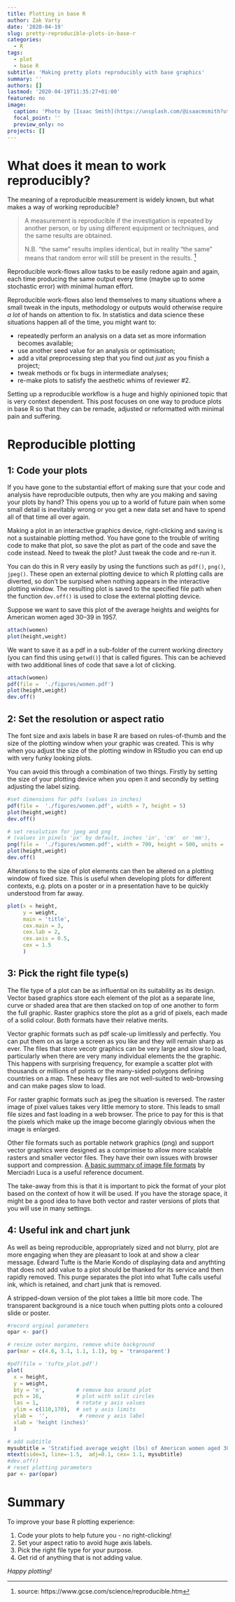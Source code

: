```yaml
---
title: Plotting in base R
author: Zak Varty
date: '2020-04-19'
slug: pretty-reproducible-plots-in-base-r
categories:
  - R
tags:
  - plot
  - base R
subtitle: 'Making pretty plots reproducibly with base graphics'
summary: ''
authors: []
lastmod: '2020-04-19T11:35:27+01:00'
featured: no
image:
  caption: 'Photo by [Isaac Smith](https://unsplash.com/@isaacmsmith?utm_medium=referral&amp;utm_campaign=photographer-credit&amp;utm_content=creditBadge) on Unsplash'
  focal_point: ''
  preview_only: no
projects: []
---
```



# What does it mean to work reproducibly? 

The meaning of a reproducible measurement is widely known, but what makes a way of working reproducible? 

> A measurement is reproducible if the investigation is repeated by another person, or by using different equipment or techniques, and the same results are obtained.
> 
>N.B. "the same" results implies identical, but in reality "the same" means that random error will still be present in the results.
> [^1]


Reproducible work-flows allow tasks to be easily redone again and again, each time producing the same output every time (maybe up to some stochastic error) with minimal human effort. 

Reproducible work-flows also lend themselves to many situations where a small tweak in the inputs, methodology or outputs would otherwise require _a lot_ of hands on attention to fix. In statistics and data science these situations happen all of the time, you might want to: 

 - repeatedly perform an analysis on a data set as more information becomes available;
 - use another seed value for an analysis or optimisation;
 - add a vital preprocessing step that you find out _just_ as you finish a project;
 - tweak methods or fix bugs in intermediate analyses; 
 - re-make plots to satisfy the aesthetic whims of reviewer #2.

Setting up  a reproducible workflow is a huge and highly opinioned topic that is very context dependent. This post focuses on one way to produce plots in base R  so that they can be remade, adjusted or reformatted with minimal pain and suffering.

# Reproducible plotting 

## 1: Code your plots
If you have gone to the substantial effort of making sure that your code and analysis have reproducible outputs, then why are you making and saving your plots by hand?  This opens you up to a world of future pain when some small detail is inevitably wrong or you get a new data set and have to spend all of that time all over again. 

Making a plot in an interactive graphics device, right-clicking and saving is not a sustainable plotting method. You have gone to the trouble of writing code to make that plot, so save the plot as part of the code and save the code instead.  Need to tweak the plot? Just tweak the code and re-run it. 

You can do this in R very easily by using the functions such as `pdf()`, `png()`, `jpeg()`. These open an external plotting device to which R plotting calls are diverted, so don't be surpised when nothing appears in the interactive plotting window. The resulting plot is saved to the specified file path when the function `dev.off()` is used to close the external plotting device.

Suppose we want to save this plot of the average heights and weights for American women aged 30–39 in 1957.
```r
attach(women)
plot(height,weight)
```
We want to save it as a pdf in a sub-folder of the current working directory (you can find this using `getwd()`) that is called figures. This can be achieved with two additional lines of code that save a lot of clicking. 
```r
attach(women)
pdf(file =  './figures/women.pdf')
plot(height,weight)
dev.off()
```

## 2: Set the resolution or aspect ratio
The font size and axis labels in base R are based on rules-of-thumb and the size of the plotting window when your graphic was created. This is why when you adjust the size of the plotting window in RStudio you can end up with very funky looking plots. 

You can avoid this through a combination of two things. Firstly by setting the size of your plotting device when you open it and secondly by setting adjusting the label sizing. 

```r
#set dimensions for pdfs (values in inches)
pdf(file =  './figures/women.pdf', width = 7, height = 5)
plot(height,weight)
dev.off()

# set resolution for jpeg and png 
# (values in pixels 'px' by default, inches 'in', 'cm'  or 'mm'),
png(file =  './figures/women.pdf', width = 700, height = 500, units = 'px')
plot(height,weight)
dev.off()
```
Alterations to the size of plot elements can then be altered on a plotting window of fixed size. This is useful when developing plots for different contexts, e.g. plots on a poster or in a presentation have to be quickly understood from far away.
```r
plot(x = height,
     y = weight,
     main = 'title',
     cex.main = 3, 
     cex.lab = 2,
     cex.axis = 0.5, 
     cex = 1.5
     )
```


## 3: Pick the right file type(s) 
The file type of a plot can be as influential on its suitability as its design. Vector based graphics store each element of the plot as a separate line, curve or shaded area that are then stacked on top of one another to form the full graphic. Raster graphics store the plot as a grid of pixels, each made of a solid colour. Both formats have their relative merits. 

Vector graphic formats such as pdf scale-up limitlessly and perfectly. You can put them on as large a screen as you like and they will remain sharp as ever. The files that store vecotr graphics can be very large and slow to load, particularly when there are very many individual elements the the graphic. This happens with surprising frequency, for example a scatter plot with thousands or millions of points or the many-sided polygons defining countries on a map. These heavy files are not well-suited to web-browsing and can make pages slow to load. 

For raster graphic formats such as jpeg the situation is reversed. The raster image of pixel values takes very little memory to store. This leads to small file sizes and fast loading in a web browser. The price to pay for this is that the pixels which make up the image become glaringly obvious when the image is enlarged. 

Other file formats such as  portable network graphics (png) and support vector graphics were designed as a comprimise to allow more scalable rasters and smaller vector files. They have their own issues with browser support and compression. [A basic summary of image file formats](http://www.student.montefiore.ulg.ac.be/~merciadri/docs/papers/image-formats.pdf) by Merciadri Luca is a useful reference document. 

The take-away from this is that it is important to pick the format of your plot based on the context of how it will be used. If you have the storage space, it might be a good idea to have both vector and raster versions of plots that you will use in many settings. 

## 4: Useful ink and chart junk

As well as being reproducible, appropriately sized and not blurry, plot are more engaging when they are pleasant to look at and show a clear message. Edward Tufte is the Marie Kondo of displaying data and anythting that does not add value to a plot should be thanked for its service and then rapidly removed. This purge separates the plot into what Tufte calls useful ink, which is retained, and chart junk that is removed. 

A stripped-down version of the plot takes a little bit more code. The transparent background is a nice touch when putting plots onto a coloured slide or poster. 
```r
#record orginal parameters
opar <- par()

# resize outer margins, remove white background
par(mar = c(4.6, 3.1, 1.1, 1.1), bg = 'transparent')

#pdf(file = 'tufte_plot.pdf')
plot(
  x = height,
  y = weight,
  bty = 'n',          # remove box around plot
  pch = 16,           # plot with solit circles
  las = 1,            # rotate y axis values
  ylim = c(110,170),  # set y axis limits
  ylab =  '',          # remove y axis label
  xlab = 'height (inches)'
  )

# add subtitle
mysubtitle = 'Stratified average weight (lbs) of American women aged 30-39'
mtext(side=3, line=-1.5,  adj=0.1, cex= 1.1, mysubtitle)
#dev.off()
# reset plotting parameters
par <- par(opar) 
```



# Summary
To improve your base R plotting experience: 

  1. Code your plots to help future you - no right-clicking! 
  2. Set your aspect ratio to avoid huge axis labels.
  3. Pick the right file type for your purpose. 
  4. Get rid of anything that is not adding value.
  
_Happy plotting!_

<!--
## `set.seed` Monte Carlo and the like
Many statistical methods rely on stocahstic simulation: permutation tests, bootstrap confidence intervals, and Markov chain Monte Carlo samplers are just a few examples. The results of these methods are going to change slightly each time they are performed. Each time the associated code is run we will get a slightly different output. 

This does not bode well for creating a reproducible project. How are we supposed to tell if the variations are down to chance (the stochastic part  of the method) or down to some dodgy code or suspect logic? 

A simple example of this is a bootstrap interval for the sample mean. Don't worry about the details here (of if you want to worry check out the wiki page on [bootstrapping](https://en.wikipedia.org/wiki/Bootstrapping_(statistics)).
```r
bootstrap_interval <- function(x, func, quantiles, n_boots){
  boot_samples <- matrix( 
    data = sample(x, n_boots*length(x), replace = TRUE), 
    ncol = length(x), 
    nrow = n_boots)

  boot_funcs <- apply(X = boot_samples,MARGIN = 1,FUN = func)
  
  quantile(x = boot_funcs, probs = quantiles)
}
```

All we need to spot is that the first time we calculate the confidence interval we get:
```r
sample <- rnorm(n = 100, mean = 0, sd = 1)
bootstrap_interval(sample, mean, c(0.025, 0.975), n_boots = 1000)
```
the second time we get 
```r
bootstrap_interval(sample, mean, c(0.025, 0.975), n_boots = 1000)
```
and the third time we get
```r
bootstrap_interval(sample, mean, c(0.025, 0.975), n_boots = 1000)
```

We can reduce the variability between runs by increasing the number of bootstrap samples we take. The only way to get rid of all variability and make a truly reproducible example by using the same re-sampling of observed sample each time. This can be done by setting the seed of the random number generator. 

```r
set.seed(1234)
bootstrap_interval(sample, mean, c(0.025, 0.975), n_boots = 1000)
set.seed(1234) 
bootstrap_interval(sample, mean, c(0.025, 0.975), n_boots = 1000)
```

This is really great when used correctly, but opens up a whole world of ways that things can go wrong so must be used with care. 




In a statistical setting this might 
Working reproducibly makes copied and modified. This has many manefestations and benefits when doing statistical work. 

The most obvious is that many statistical methods rely on stochastic simulation. Permutation tests, bootstrap confidence intervals and Markov chain Monte Carlo samplers are just a few examples. The results or output of these methods are going to change each time they are performed, that is each time their code is run. 
-->

[^1]: source: https://www.gcse.com/science/reproducible.htm
